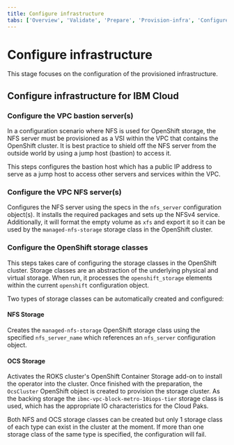 ```yaml
---
title: Configure infrastructure
tabs: ['Overview', 'Validate', 'Prepare', 'Provision-infra', 'Configure-infra', 'Install-cloud-pak', 'Configure-cloud-pak', 'Deploy-assets', 'Smoke-tests']
---
```


# Configure infrastructure

This stage focuses on the configuration of the provisioned infrastructure.

## Configure infrastructure for IBM Cloud

### Configure the VPC bastion server(s)
In a configuration scenario where NFS is used for OpenShift storage, the NFS server must be provisioned as a VSI within the VPC that contains the OpenShift cluster. It is best practice to shield off the NFS server from the outside world by using a jump host (bastion) to access it.

This steps configures the bastion host which has a public IP address to serve as a jump host to access other servers and services within the VPC.

### Configure the VPC NFS server(s)
Configures the NFS server using the specs in the `nfs_server` configuration object(s). It installs the required packages and sets up the NFSv4 service. Additionally, it will format the empty volume as `xfs` and export it so it can be used by the `managed-nfs-storage` storage class in the OpenShift cluster.

### Configure the OpenShift storage classes
This steps takes care of configuring the storage classes in the OpenShift cluster. Storage classes are an abstraction of the underlying physical and virtual storage. When run, it processes the `openshift_storage` elements within the current `openshift` configuration object.

Two types of storage classes can be automatically created and configured:

#### NFS Storage
Creates the `managed-nfs-storage` OpenShift storage class using the specified `nfs_server_name` which references an `nfs_server` configuration object.

#### OCS Storage
Activates the ROKS cluster's OpenShift Container Storage add-on to install the operator into the cluster. Once finished with the preparation, the `OcsCluster` OpenShift object is created to provision the storage cluster. As the backing storage the `ibmc-vpc-block-metro-10iops-tier` storage class is used, which has the appropriate IO characteristics for the Cloud Paks.

<InlineNotification>
Both NFS and OCS storage classes can be created but only 1 storage class of each type can exist in the cluster at the moment. If more than one storage class of the same type is specified, the configuration will fail.
</InlineNotification>